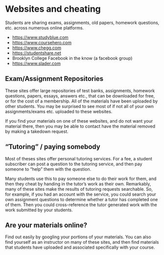 # Websites and cheating

Students are sharing exams, assignments, old papers, homework questions, etc. across numerous online platforms. 

- [https://www.studyblue.com](https://www.studyblue.com)
- [https://www.coursehero.com](https://www.coursehero.com)
- [https://www.chegg.com](https://www.chegg.com)
- [https://studentshare.net](https://studentshare.net)
- Brooklyn College Facebook in the know (a facebook group)
- [https://www.slader.com](https://www.slader.com)

## Exam/Assignment Repositories

These sites offer large repositories of test banks, assignments, homework questions, papers, essays, answers etc., that can be downloaded for free, or for the cost of a membership. All of the materials have been uploaded by other students. You may be surprised to see most of if not all of your own assignments/exams etc. uploaded to these websites.

If you find your materials on one of these websites, and do not want your material there, then you may be able to contact have the material removed by making a takedown request.

## "Tutoring" / paying somebody 

Most of theses sites offer personal tutoring services. For a fee, a student subscriber can post a question to the tutoring service, and then pay someone to "help" them with the question. 

Many students use this to pay someone else to do their work for them, and then they cheat by handing in the tutor's work as their own. Remarkably, many of these sites make the results of tutoring requests searchable. So, for example, if you had an account with the service, you could search your own assignment questions to determine whether a tutor has completed one of them. Then you could cross-reference the tutor generated work with the work submitted by your students.

## Are your materials online?

Find out easily by googling your portions of your materials. You can also find yourself as an instructor on many of these sites, and then find materials that students have uploaded and associated specifically with your course.



